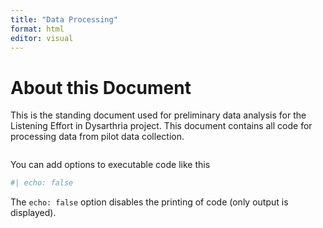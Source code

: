 ```yaml
---
title: "Data Processing"
format: html
editor: visual
---
```


# About this Document

This is the standing document used for preliminary data analysis for the Listening Effort in Dysarthria project. This document contains all code for processing data from pilot data collection.

```r

```

You can add options to executable code like this

```r
#| echo: false

```

The `echo: false` option disables the printing of code (only output is displayed).
